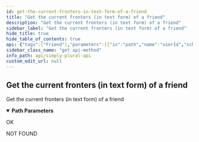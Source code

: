 ```yaml
---
id: get-the-current-fronters-in-text-form-of-a-friend
title: "Get the current fronters (in text form) of a friend"
description: "Get the current fronters (in text form) of a friend"
sidebar_label: "Get the current fronters (in text form) of a friend"
hide_title: true
hide_table_of_contents: true
api: {"tags":["Friend"],"parameters":[{"in":"path","name":"userId","schema":{"type":"string"},"required":true,"description":"String Id of the friend user account"}],"responses":{"200":{"description":"OK"},"404":{"description":"NOT FOUND"}},"description":"Get the current fronters (in text form) of a friend","method":"get","path":"/v1/friend/{userId}/getFrontValue","servers":[{"url":"https://api.apparyllis.com:8443"},{"url":"https://devapi.apparyllis.com"}],"info":{"title":"Simply Plural API","description":"This is a work-in-progress API definition. If you need to know specifcs, please go to https://github.com/ApparyllisOrg/SimplyPluralApi/blob/release/src/api/v1/routes.ts","version":"1.0"},"postman":{"name":"Get the current fronters (in text form) of a friend","description":{"type":"text/plain"},"url":{"path":["v1","friend",":userId","getFrontValue"],"host":["{{baseUrl}}"],"query":[],"variable":[{"disabled":false,"description":{"content":"(Required) String Id of the friend user account","type":"text/plain"},"type":"any","value":"","key":"userId"}]},"method":"GET"}}
sidebar_class_name: "get api-method"
info_path: api/simply-plural-api
custom_edit_url: null
---
```



## Get the current fronters (in text form) of a friend



Get the current fronters (in text form) of a friend

<details style={{"marginBottom":"1rem"}} data-collapsed={false} open={true}><summary style={{}}><strong>Path Parameters</strong></summary><div><ul><ParamsItem className={"paramsItem"} param={{"in":"path","name":"userId","schema":{"type":"string"},"required":true,"description":"String Id of the friend user account"}}></ParamsItem></ul></div></details><div><ApiTabs><TabItem label={"200"} value={"200"}><div>

OK

</div><div></div></TabItem><TabItem label={"404"} value={"404"}><div>

NOT FOUND

</div><div></div></TabItem></ApiTabs></div>
      